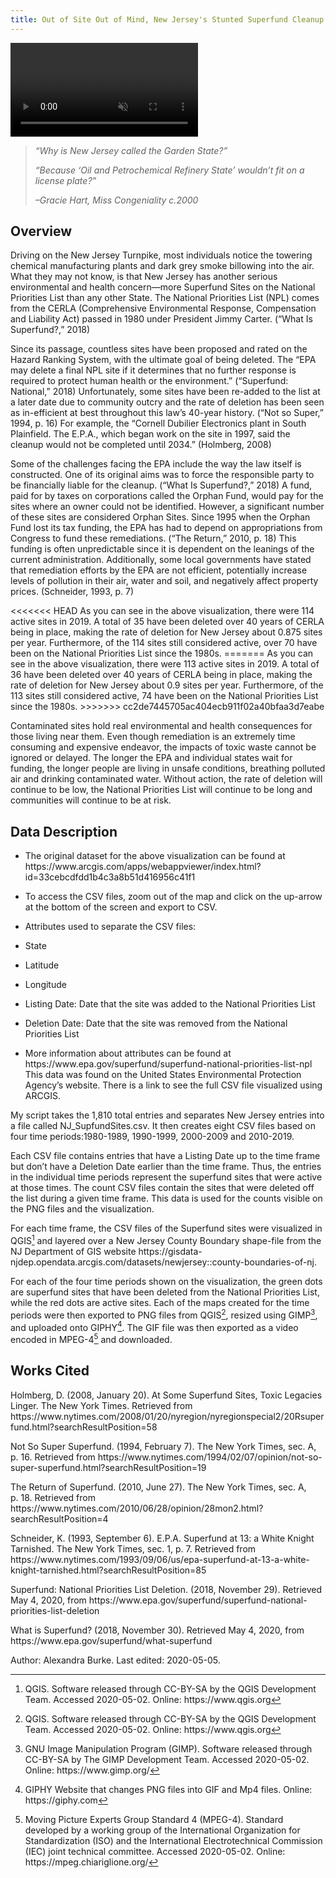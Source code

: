 ```yaml
---
title: Out of Site Out of Mind, New Jersey's Stunted Superfund Cleanup
---
```


<!-- VIDEO ON LOOP: see styles.css for formatting -->
<div class="video-wrapper">
  <video id="burkevideo" controls preload="true" autoplay loop muted>
    <source src="https://drdavis.space/teaching/ds/sdd/media/2020/05/NewJerseyNationalPrioritiesList.mp4" type="video/mp4" >
  </video>
</div>


> *"Why is New Jersey called the Garden State?"*
>
> *"Because 'Oil and Petrochemical Refinery State' wouldn't fit on a license plate?"*
>
> *--Gracie Hart, Miss Congeniality c.2000*

## Overview

Driving on the New Jersey Turnpike, most individuals notice the towering chemical manufacturing plants and dark grey smoke billowing into the air.
What they may not know, is that New Jersey has another serious environmental and health concern---more Superfund Sites on the National Priorities List than any other State.
The National Priorities List (NPL) comes from the CERLA (Comprehensive Environmental Response, Compensation and Liability Act) passed in 1980 under President Jimmy Carter. ("What Is Superfund?," 2018)

Since its passage, countless sites have been proposed and rated on the Hazard Ranking System, with the ultimate goal of being deleted.
The "EPA may delete a final NPL site if it determines that no further response is required to protect human health or the environment." ("Superfund: National," 2018)
Unfortunately, some sites have been re-added to the list at a later date due to community outcry and the rate of deletion has been seen as in-efficient at best throughout this law's 40-year history. ("Not so Super," 1994, p. 16)
For example, the "Cornell Dubilier Electronics plant in South Plainfield. The E.P.A., which began work on the site in 1997, said the cleanup would not be completed until 2034." (Holmberg, 2008)

Some of the challenges facing the EPA include the way the law itself is constructed.
One of its original aims was to force the responsible party to be financially liable for the cleanup. ("What Is Superfund?," 2018)
A fund, paid for by taxes on corporations called the Orphan Fund, would pay for the sites where an owner could not be identified.
However, a significant number of these sites are considered Orphan Sites.
Since 1995 when the Orphan Fund lost its tax funding, the EPA has had to depend on appropriations from Congress to fund these remediations. ("The Return," 2010, p. 18)
This funding is often unpredictable since it is dependent on the leanings of the current administration.
Additionally, some local governments have stated that remediation efforts by the EPA are not efficient, potentially increase levels of pollution in their air, water and soil, and negatively affect property prices. (Schneider, 1993, p. 7)

<<<<<<< HEAD
As you can see in the above visualization, there were 114 active sites in 2019.
A total of 35 have been deleted over 40 years of CERLA being in place, making the rate of deletion for New Jersey about 0.875 sites per year.
Furthermore, of the 114 sites still considered active, over 70 have been on the National Priorities List since the 1980s.
=======
As you can see in the above visualization, there were 113 active sites in 2019.
A total of 36 have been deleted over 40 years of CERLA being in place, making the rate of deletion for New Jersey about 0.9 sites per year.
Furthermore, of the 113 sites still considered active, 74 have been on the National Priorities List since the 1980s.
>>>>>>> cc2de7445705ac404ecb911f02a40bfaa3d7eabe

Contaminated sites hold real environmental and health consequences for those living near them.
Even though remediation is an extremely time consuming and expensive endeavor, the impacts of toxic waste cannot be ignored or delayed.
The longer the EPA and individual states wait for funding, the longer people are living in unsafe conditions, breathing polluted air and drinking contaminated water.
Without action, the rate of deletion will continue to be low, the National Priorities List will continue to be long and communities will continue to be at risk.


## Data Description

* The original dataset for the above visualization can be found
at https://www.arcgis.com/apps/webappviewer/index.html?id=33cebcdfdd1b4c3a8b51d416956c41f1

* To access the CSV files, zoom out of the map and click on
the up-arrow at the bottom of the screen and export to CSV.

* Attributes used to separate the CSV files:
- State
- Latitude
- Longitude
- Listing Date: Date that the site was added to the National Priorities List
- Deletion Date: Date that the site was removed from the National Priorities List

* More information about attributes can be
found at https://www.epa.gov/superfund/superfund-national-priorities-list-npl
This data was found on the United States Environmental Protection Agency's website.
There is a link to see the full CSV file visualized using ARCGIS.

My script takes the 1,810 total entries and separates New Jersey entries into a file called NJ_SupfundSites.csv.
It then creates eight CSV files based on four time periods:1980-1989, 1990-1999, 2000-2009 and 2010-2019.

Each CSV file contains entries that have a Listing Date up to the time frame but don't have a Deletion Date earlier than the time frame.
Thus, the entries in the individual time periods represent the superfund sites that were active
at those times.
The count CSV files contain the sites that were deleted off the list during a given time frame.
This data is used for the counts visible on the PNG files and the visualization.

For each time frame, the CSV files of the Superfund sites were visualized in QGIS[^qgis] and layered over a New Jersey County Boundary shape-file from the NJ Department of GIS website https://gisdata-njdep.opendata.arcgis.com/datasets/newjersey::county-boundaries-of-nj.

For each of the four time periods shown on the visualization, the green dots are superfund sites that have been deleted from the National Priorities List, while the red dots are active sites.
Each of the maps created for the time periods were then exported to PNG files from QGIS[^qgis], resized using GIMP[^gimp], and uploaded onto GIPHY[^giphy].
The GIF file was then exported as a video encoded in MPEG-4[^mpeg4] and downloaded.


## Works Cited

Holmberg, D. (2008, January 20). At Some Superfund Sites, Toxic Legacies Linger. The New York Times.
Retrieved from https://www.nytimes.com/2008/01/20/nyregion/nyregionspecial2/20Rsuperfund.html?searchResultPosition=58

Not So Super Superfund. (1994, February 7). The New York Times, sec. A, p. 16.
Retrieved from https://www.nytimes.com/1994/02/07/opinion/not-so-super-superfund.html?searchResultPosition=19

The Return of Superfund. (2010, June 27). The New York Times, sec. A, p. 18.
Retrieved from https://www.nytimes.com/2010/06/28/opinion/28mon2.html?searchResultPosition=4

Schneider, K. (1993, September 6). E.P.A. Superfund at 13: a White Knight Tarnished. The New York Times, sec. 1, p. 7.
Retrieved from https://www.nytimes.com/1993/09/06/us/epa-superfund-at-13-a-white-knight-tarnished.html?searchResultPosition=85

Superfund: National Priorities List Deletion. (2018, November 29).
Retrieved May 4, 2020, from https://www.epa.gov/superfund/superfund-national-priorities-list-deletion

What is Superfund? (2018, November 30).
Retrieved May 4, 2020, from https://www.epa.gov/superfund/what-superfund

<div class="credit-line">
Author: Alexandra Burke.
Last edited: 2020-05-05.
</div>

[^gimp]: GNU Image Manipulation Program (GIMP). Software released through CC-BY-SA by The GIMP Development Team. Accessed 2020-05-02. Online: https://www.gimp.org/
[^giphy]: GIPHY Website that changes PNG files into GIF and Mp4 files. Online: https://giphy.com
[^mpeg4]: Moving Picture Experts Group Standard 4 (MPEG-4). Standard developed by a working group of the International Organization for Standardization (ISO) and the International Electrotechnical Commission (IEC) joint technical committee. Accessed 2020-05-02. Online: https://mpeg.chiariglione.org/
[^png]: Portable Network Graphics (PNG). Copyright 1995--2019 Greg Roelofs. Accessed 2020-05-02. Online: http://www.libpng.org/pub/png/
[^python]: Python. Copyright (C) 2001--2019. Python Software Foundation. Accessed 2020-05-04. Online: https://www.python.org/
[^qgis]: QGIS. Software released through CC-BY-SA by the QGIS Development Team. Accessed 2020-05-02. Online: https://www.qgis.org
